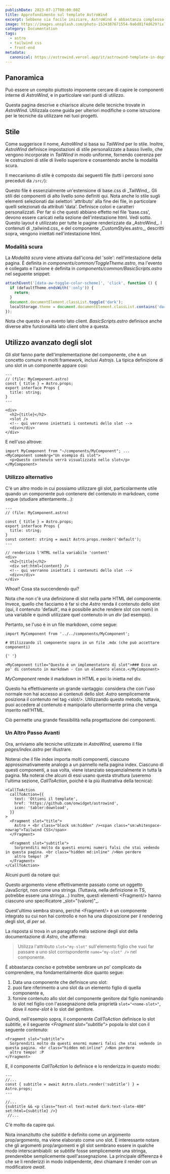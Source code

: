 ```yaml
---
publishDate: 2023-07-17T00:00:00Z
title: Approfondimento sul template AstroWind
excerpt: Sebbene sia facile iniziare, AstroWind è abbastanza complesso internamente. Questa pagina fornisce la documentazione su alcune delle parti più intricate.
image: https://images.unsplash.com/photo-1534307671554-9a6d81f4d629?ixlib=rb-4.0.3&ixid=M3wxMjA3fDB8MHxwaG90by1wYWdlfHx8fGVufDB8fHx8fA%3D%3D&auto=format&fit=crop&w=1651&q=80
category: Documentation
tags:
  - astro
  - tailwind css
  - front-end
metadata:
  canonical: https://astrowind.vercel.app/it/astrowind-template-in-depth
---
```




## Panoramica

Può essere un compito piuttosto imponente cercare di capire le componenti interne di _AstroWind_, e in particolare vari punti di utilizzo.

Questa pagina descrive e chiarisce alcune delle tecniche trovate in _AstroWind_. Utilizzala come guida per ulteriori modifiche o come istruzione per le tecniche da utilizzare nei tuoi progetti.

## Stile

Come suggerisce il nome, _AstroWind_ si basa su _TailWind_ per lo stile. Inoltre, _AstroWind_ definisce impostazioni di stile personalizzate a basso livello, che vengono incorporate in _TailWind_ in modo uniforme, fornendo coerenza per le costruzioni di stile di livello superiore e consentendo anche la modalità scura.

Il meccanismo di stile è composto dai seguenti file (tutti i percorsi sono preceduti da `/src/`):

<DListItem dt="assets/styles/tailwind.css">
  Questo file è essenzialmente un'estensione di base.css di _TailWind_. Gli stili dei componenti di alto livello sono definiti qui. Nota
  anche lo stile sugli elementi selezionati dai selettori 'attributo' alla fine dei file, in particolare quelli selezionati da
  attributi 'data'.
</DListItem>
<DListItem dt="components/CustomStyles.astro">
  Definisce colori e caratteri personalizzati. Per far sì che questi abbiano effetto nel file 'base.css', devono essere caricati nella sezione
  dell'intestazione html. Vedi sotto.
</DListItem>
<DListItem dt="layouts/Layout.astro">
  Questo layout è utilizzato per tutte le pagine renderizzate da _AstroWind_. I contenuti di _tailwind.css_ e del componente _CustomStyles.astro_,
  descritti sopra, vengono iniettati nell'intestazione html.
</DListItem>

### Modalità scura

La _Modalità scura_ viene attivata dall'icona del 'sole': <ToggleTheme/>nell'intestazione della pagina. È definita in _components/common/ToggleTheme.astro_, ma l'evento è collegato e l'azione è definita in _components/common/BasicScripts.astro_ nel seguente snippet:

```javascript
attachEvent('[data-aw-toggle-color-scheme]', 'click', function () {
  if (defaultTheme.endsWith(':only')) {
    return;
  }
  document.documentElement.classList.toggle('dark');
  localStorage.theme = document.documentElement.classList.contains('dark') ? 'dark' : 'light';
});
```

Nota che questo è un evento lato client. _BasicScripts.astro_ definisce anche diverse altre funzionalità lato client oltre a questa.

## Utilizzo avanzato degli slot

_Gli slot_ fanno parte dell'implementazione del componente, che è un concetto comune in molti framework, inclusi _Astrojs_. La tipica definizione di uno slot in un componente appare così:

```astro
---
// (file: MyComponent.astro)
const { title } = Astro.props;
export interface Props {
  title: string;
}
---

<div>
  <h2>{title}</h2>
  <slot />
  <!-- qui verranno iniettati i contenuti dello slot -->
  <div></div>
</div>
```

E nell'uso altrove:

```astro
import MyComponent from "~/components/MyComponent"; ...
<MyComponent someArg="Un esempio di slot">
  <p>Questo contenuto verrà visualizzato nello slot</p>
</MyComponent>
```

### Utilizzo alternativo

C'è un altro modo in cui possiamo utilizzare gli slot, particolarmente utile quando un componente può contenere del contenuto in markdown, come segue (studiare attentamente...):

```astro
---
// (file: MyComponent.astro)

const { title } = Astro.props;
export interface Props {
  title: string;
}
const content: string = await Astro.props.render('default');
---

// renderizza l'HTML nella variabile 'content'
<div>
  <h2>{title}</h2>
  <div set:html={content} />
  <!-- qui verranno iniettati i contenuti dello slot -->
  <div></div>
</div>
```

Whoa!! Cosa sta succendendo qui?

Nota che non c'è una definizione di slot nella parte HTML del componente. Invece, quello che facciamo è far sì che _Astro_ renda il contenuto dello slot (qui, il contenuto 'default', ma è possibile anche rendere slot con nomi) in una variabile e quindi utilizzare quel contenuto in un _div_ (ad esempio).

Pertanto, se l'uso è in un file markdown, come segue:

```mdx
import MyComponent from '../../components/MyComponent';

# Utilizzando il componente sopra in un file .mdx (che può accettare componenti)

{' '}

<MyComponent title="Questo è un implementatore di slot">### Ecco un po' di contenuto in markdown - Con un elemento elenco.</MyComponent>
```

_MyComponent_ rende il markdown in HTML e poi lo inietta nel div.

Questo ha effettivamente un grande vantaggio: considera che con l'uso normale non hai accesso ai contenuti dello slot: _Astro_ semplicemente posiziona il contenuto nel tag _&lt;slot/&gt;_. Utilizzando questo metodo, tuttavia, puoi accedere al contenuto e manipolarlo ulteriormente prima che venga inserito nell'HTML.

Ciò permette una grande flessibilità nella progettazione dei componenti.

### Un Altro Passo Avanti

Ora, arriviamo alle tecniche utilizzate in _AstroWind_, useremo il file _pages/index.astro_ per illustrare.

Noterai che il file index importa molti componenti, ciascuno approssimativamente analogo a un pannello nella pagina index. Ciascuno di questi componenti, a sua volta, viene istanziato sequenzialmente in tutta la pagina. Ma noterai che alcuni di essi usano questa struttura (useremo l'ultima sezione, _CallToAction_, poiché è la più illustrativa della tecnica):

```astro
<CallToAction
  callToAction={{
    text: 'Ottieni il template',
    href: 'https://github.com/onwidget/astrowind',
    icon: 'tabler:download',
  }}
>
  <Fragment slot="title">
    Astro + <br class="block sm:hidden" /><span class="sm:whitespace-nowrap">Tailwind CSS</span>
  </Fragment>

  <Fragment slot="subtitle">
    Sorprenditi molto da questi enormi numeri falsi che stai vedendo in questa pagina. <br class="hidden md:inline" />Non perdere
    altro tempo! :P
  </Fragment>
</CallToAction>
```

Alcuni punti da notare qui:

<DListItem dt="L'argomento <em>callToAction</em>">
  Questo argomento viene effettivamente passato come un oggetto JavaScript, non come una stringa. (Tuttavia, nella definizione in TS, potrebbe
  essere una stringa...)
</DListItem>
<DListItem dt="Ci sono diversi elementi <em>Fragment</em> figli">
  Inoltre, questi elementi &lt;Fragment/&gt; hanno ciascuno uno specificatore _slot="(valore)"_.
</DListItem>

Quest'ultimo sembra strano, perché &lt;Fragment/&gt; è un componente integrato su cui non hai controllo e non ha una disposizione per il rendering degli slot, <em>di per sé</em>.

La risposta si trova in un paragrafo nella sezione degli slot della documentazione di _Astro_, che afferma:

> Utilizza l'attributo `slot="my-slot"` sull'elemento figlio che vuoi far passare a uno slot corrispondente `name="my-slot" />` nel componente.

È abbastanza conciso e potrebbe sembrare un po' complicato da comprendere, ma fondamentalmente dice quanto segue:

1. Data una componente che definisce uno slot:
1. puoi fare riferimento a uno slot da un elemento figlio di quella componente e,
1. fornire contenuto allo slot del componente genitore dal figlio nominando lo slot nel figlio con l'assegnazione della proprietà `slot="<nome-slot>"`, dove il _nome-slot_ è lo slot del genitore.

Quindi, nell'esempio sopra, il componente _CallToAction_ definisce lo slot _subtitle_, e il seguente _&lt;Fragment slot="subtitle"&gt;_ popola lo slot con il seguente contenuto:

```astro
<Fragment slot="subtitle">
  Sorprenditi molto da questi enormi numeri falsi che stai vedendo in questa pagina. <br class="hidden md:inline" />Non perdere
  altro tempo! :P
</Fragment>
```

E, il componente _CallToAction_ lo definisce e lo renderizza in questo modo:


```astro
---
//...
const { subtitle = await Astro.slots.render('subtitle') } = Astro.props;
---

//...
{subtitle && <p class="text-xl text-muted dark:text-slate-400" set:html={subtitle} />}
 //...
```

C'è molto da capire qui.

Nota innanzitutto che _subtitle_ è definito come un argomento prop/argomento, ma viene elaborato come uno slot. È interessante notare che gli argomenti prop/argomenti e gli slot sembrano essere in qualche modo interscambiabili: se _subtitle_ fosse semplicemente una stringa, prenderebbe semplicemente quell'assegnazione. La principale differenza è che se li renderizzi in modo indipendente, devi chiamare il render con un modificatore _await_.